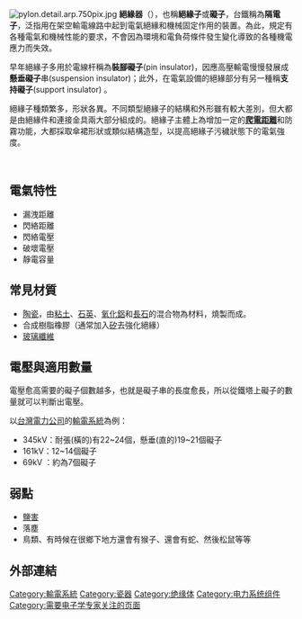 {{article issues
|
{{Expand japanese|time=2010-06-26T06:23:35+00:00}}
{{Expert|1=电子学|time=2010-06-26T06:23:35+00:00}}
{{Unreferenced|time=2010-06-26T06:23:35+00:00}}
}}
[[Image:pylon.detail.arp.750pix.jpg|thumb]]
'''絕緣器'''（{{lang-en|'''Cap and pin insulators'''、'''Voltage Insulator'''}}），也稱'''絕緣子'''或'''礙子'''，台鐵稱為'''隔電子'''，泛指用在架空輸電線路中起到電氣絕緣和機械固定作用的裝置。為此，規定有各種電氣和機械性能的要求，不會因為環境和電負荷條件發生變化導致的各種機電應力而失效。

早年絕緣子多用於電線杆稱為'''裝腳礙子'''(pin insulator)，因應高壓輸電慢慢發展成'''懸垂礙子'''串(suspension insulator)；此外，在電氣設備的絕緣部分有另一種稱'''支持礙子'''(support insulator) 。

絕緣子種類繁多，形狀各異。不同類型絕緣子的結構和外形雖有較大差別，但大都是由絕緣件和連接金具兩大部分組成的。絕緣子主體上為增加一定的'''[[爬電距離|爬電距離]]'''和防霧功能，大都採取傘裙形狀或類似結構造型，以提高絕緣子污穢狀態下的電氣強度。

<br />

==電氣特性==
*漏洩距離
*閃絡距離
*閃絡電壓
*破壞電壓
*靜電容量

==常見材質==
*[[陶瓷|陶瓷]]，由[[粘土|粘土]]、[[石英|石英]]、[[氧化鋁|氧化鋁]]和[[長石|長石]]的混合物為材料，燒製而成。
*合成樹脂橡膠（通常加入[[矽|矽]]去強化絕緣）
*[[玻璃纖維|玻璃纖維]]

==電壓與適用數量==
電壓愈高需要的礙子個數越多，也就是礙子串的長度愈長，所以從鐵塔上礙子的數量就可以判斷出電壓。

以[[台灣電力公司|台灣電力公司]]的[[輸電系統|輸電系統]]為例：
*345kV：耐張(橫的)有22~24個，懸垂(直的)19~21個礙子
*161kV：12~14個礙子
*69kV ：約為7個礙子

==弱點==
*[[鹽害|鹽害]]
*落塵
*鳥類、有時候在很鄉下地方還會有猴子、還會有蛇、然後松鼠等等
==外部連結==
{{GoogleBooks|"絕緣礙子"}}
[[Category:輸電系統|Category:輸電系統]]
[[Category:瓷器|Category:瓷器]]
[[Category:绝缘体|Category:绝缘体]]
[[Category:电力系统组件|Category:电力系统组件]]
[[Category:需要电子学专家关注的页面|Category:需要电子学专家关注的页面]]